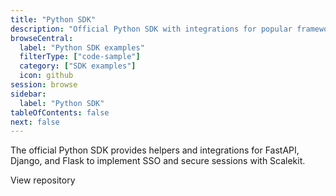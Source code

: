 ```yaml
---
title: "Python SDK"
description: "Official Python SDK with integrations for popular frameworks."
browseCentral:
  label: "Python SDK examples"
  filterType: ["code-sample"]
  category: ["SDK examples"]
  icon: github
session: browse
sidebar:
  label: "Python SDK"
tableOfContents: false
next: false
---
```


The official Python SDK provides helpers and integrations for FastAPI, Django, and Flask to implement SSO and secure sessions with Scalekit.


<LinkButton href="https://github.com/scalekit-inc/scalekit-sdk-python" target="_blank" rel="noopener" icon="github">View repository</LinkButton>
